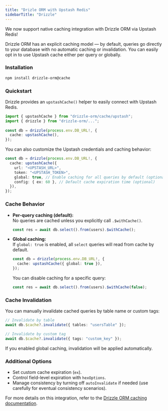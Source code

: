 ```yaml
---
title: "Drizle ORM with Upstash Redis"
sidebarTitle: "Drizzle"
---
```


We now support native caching integration with Drizzle ORM via Upstash Redis!

Drizzle ORM has an explicit caching model — by default, queries go directly to your database with no automatic caching or invalidation. You can easily opt in to use Upstash cache either per query or globally.

### Installation

```bash
npm install drizzle-orm@cache
```

### Quickstart

Drizzle provides an `upstashCache()` helper to easily connect with Upstash Redis.

```ts
import { upstashCache } from "drizzle-orm/cache/upstash";
import { drizzle } from "drizzle-orm/...";
 
const db = drizzle(process.env.DB_URL!, {
  cache: upstashCache(),
});
```

You can also customize the Upstash credentials and caching behavior:

```ts
const db = drizzle(process.env.DB_URL!, {
  cache: upstashCache({
    url: "<UPSTASH_URL>",
    token: "<UPSTASH_TOKEN>",
    global: true, // Enable caching for all queries by default (optional)
    config: { ex: 60 }, // Default cache expiration time (optional)
  }),
});
```

### Cache Behavior

- **Per-query caching (default):**  
  No queries are cached unless you explicitly call `.$withCache()`.

  ```ts
  const res = await db.select().from(users).$withCache();
  ```

- **Global caching:**  
  If `global: true` is enabled, all `select` queries will read from cache by default.

  ```ts
  const db = drizzle(process.env.DB_URL!, {
    cache: upstashCache({ global: true }),
  });
  ```

  You can disable caching for a specific query:

  ```ts
  const res = await db.select().from(users).$withCache(false);
  ```

### Cache Invalidation

You can manually invalidate cached queries by table name or custom tags:

```ts
// Invalidate by table
await db.$cache?.invalidate({ tables: "usersTable" });

// Invalidate by custom tag
await db.$cache?.invalidate({ tags: "custom_key" });
```

If you enabled global caching, invalidation will be applied automatically.

### Additional Options

- Set custom cache expiration (`ex`).
- Control field-level expiration with `hexOptions`.
- Manage consistency by turning off `autoInvalidate` if needed (use carefully for eventual consistency scenarios).

For more details on this integration, refer to the [Drizzle ORM caching documentation](https://cache.drizzle-orm-fe.pages.dev/docs/cache).
